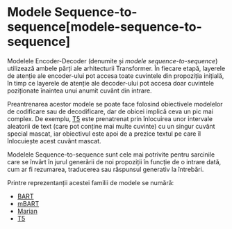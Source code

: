 # Modele Sequence-to-sequence[modele-sequence-to-sequence]

<CourseFloatingBanner
    chapter={1}
    classNames="absolute z-10 right-0 top-0"
/>

<Youtube id="0_4KEb08xrE" />

Modelele Encoder-Decoder (denumite și *modele sequence-to-sequence*) utilizează ambele părți ale arhitecturii Transformer. În fiecare etapă, layerele de atenție ale encoder-ului pot accesa toate cuvintele din propoziția inițială, în timp ce layerele de atenție ale decoder-ului pot accesa doar cuvintele poziționate înaintea unui anumit cuvânt din intrare.

Preantrenarea acestor modele se poate face folosind obiectivele modelelor de codificare sau de decodificare, dar de obicei implică ceva un pic mai complex. De exemplu, [T5](https://huggingface.co/t5-base) este prenatrenat prin înlocuirea unor intervale aleatorii de text (care pot conține mai multe cuvinte) cu un singur cuvânt special mascat, iar obiectivul este apoi de a prezice textul pe care îl înlocuiește acest cuvânt mascat.

Modelele Sequence-to-sequence sunt cele mai potrivite pentru sarcinile care se învârt în jurul generării de noi propoziții în funcție de o intrare dată, cum ar fi rezumarea, traducerea sau răspunsul generativ la întrebări.

Printre reprezentanții acestei familii de modele se numără:
- [BART](https://huggingface.co/transformers/model_doc/bart)
- [mBART](https://huggingface.co/transformers/model_doc/mbart)
- [Marian](https://huggingface.co/transformers/model_doc/marian)
- [T5](https://huggingface.co/transformers/model_doc/t5)
